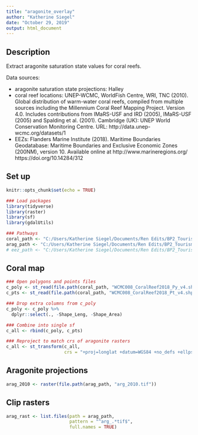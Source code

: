 ```yaml
---
title: "aragonite_overlay"
author: "Katherine Siegel"
date: "October 29, 2019"
output: html_document
---
```


## Description
Extract aragonite saturation state values for coral reefs. 

Data sources:  

* aragonite saturation state projections: Halley  
* coral reef locations: UNEP-WCMC, WorldFish Centre, WRI, TNC (2010). Global distribution of warm-water coral reefs, compiled from multiple sources including the Millennium Coral Reef Mapping Project. Version 4.0. Includes contributions from IMaRS-USF and IRD (2005), IMaRS-USF (2005) and Spalding et al. (2001). Cambridge (UK): UNEP World Conservation Monitoring Centre. URL: http://data.unep-wcmc.org/datasets/1  
* EEZs: Flanders Marine Institute (2018). Maritime Boundaries Geodatabase: Maritime Boundaries and Exclusive Economic Zones (200NM), version 10. Available online at http://www.marineregions.org/ https://doi.org/10.14284/312

## Set up
```r
knitr::opts_chunk$set(echo = TRUE)

### Load packages
library(tidyverse)
library(raster)
library(sf)
library(gdalUtils)

### Pathways
coral_path <- "C:/Users/Katherine Siegel/Documents/Ren Edits/BP2_Tourism/14_001_WCMC008_CoralReefs2018_v4/01_Data"
arag_path <- "C:/Users/Katherine Siegel/Documents/Ren Edits/BP2_Tourism/Saturation"
# eez_path <- "C:/Users/Katherine Siegel/Documents/Ren Edits/BP2_Tourism/eez"
```

## Coral map
```r
### Open polygons and points files
c_poly <- st_read(file.path(coral_path, "WCMC008_CoralReef2018_Py_v4.shp"))
c_pts <- st_read(file.path(coral_path, "WCMC008_CoralReef2018_Pt_v4.shp"))

### Drop extra columns from c_poly
c_poly <- c_poly %>%
  dplyr::select(., -Shape_Leng, -Shape_Area)

### Combine into single sf
c_all <- rbind(c_poly, c_pts)

### Reproject to match crs of aragonite rasters
c_all <- st_transform(c_all, 
                      crs = "+proj=longlat +datum=WGS84 +no_defs +ellps=WGS84 +towgs84=0,0,0")
```

## Aragonite projections
```r
arag_2010 <- raster(file.path(arag_path, "arg_2010.tif"))
```

## Clip rasters 
```r
arag_rast <- list.files(path = arag_path,
                        pattern = "^arg_.*tif$",
                        full.names = TRUE)
```

